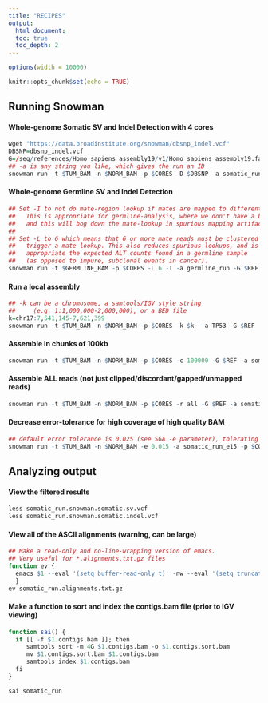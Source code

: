 ```yaml
---
title: "RECIPES"
output: 
  html_document:
  toc: true
  toc_depth: 2
---
```


```r
options(width = 10000)
```

```r
knitr::opts_chunk$set(echo = TRUE)
```

## Running Snowman

#### Whole-genome Somatic SV and Indel Detection with 4 cores
```r
wget "https://data.broadinstitute.org/snowman/dbsnp_indel.vcf"
DBSNP=dbsnp_indel.vcf
G=/seq/references/Homo_sapiens_assembly19/v1/Homo_sapiens_assembly19.fasta
## -a is any string you like, which gives the run an ID
snowman run -t $TUM_BAM -n $NORM_BAM -p $CORES -D $DBSNP -a somatic_run -G $REF
```

#### Whole-genome Germline SV and Indel Detection
```r
## Set -I to not do mate-region lookup if mates are mapped to different chromosome.
##   This is appropriate for germline-analysis, where we don't have a built-in control
##   and this will bog down the mate-lookup in spurious mapping artifacts
## 
## Set -L to 6 which means that 6 or more mate reads must be clustered to 
##   trigger a mate lookup. This also reduces spurious lookups, and is more 
##   appropriate the expected ALT counts found in a germline sample 
##   (as opposed to impure, subclonal events in cancer).
snowman run -t $GERMLINE_BAM -p $CORES -L 6 -I -a germline_run -G $REF
```

#### Run a local assembly
```r
## -k can be a chromosome, a samtools/IGV style string 
##     (e.g. 1:1,000,000-2,000,000), or a BED file
k=chr17:7,541,145-7,621,399
snowman run -t $TUM_BAM -n $NORM_BAM -p $CORES -k $k  -a TP53 -G $REF
```

#### Assemble in chunks of 100kb
```r
snowman run -t $TUM_BAM -n $NORM_BAM -p $CORES -c 100000 -G $REF -a somatic_100kb
```

#### Assemble ALL reads (not just clipped/discordant/gapped/unmapped reads)
```r
snowman run -t $TUM_BAM -n $NORM_BAM -p $CORES -r all -G $REF -a somatic_all_reads
```

#### Decrease error-tolerance for high coverage of high quality BAM
```r
## default error tolerance is 0.025 (see SGA -e parameter), tolerating 2.5% divergence
snowman run -t $TUM_BAM -n $NORM_BAM -e 0.015 -a somatic_run_e15 -p $CORES -D $DBSNP -G $REF
```

## Analyzing output

#### View the filtered results
```r
less somatic_run.snowman.somatic.sv.vcf
less somatic_run.snowman.somatic.indel.vcf
```

#### View all of the ASCII alignments (warning, can be large)
```r
## Make a read-only and no-line-wrapping version of emacs. 
## Very useful for *.alignments.txt.gz files
function ev { 
  emacs $1 --eval '(setq buffer-read-only t)' -nw --eval '(setq truncate-lines t)';
  }
ev somatic_run.alignments.txt.gz 
```

#### Make a function to sort and index the contigs.bam file (prior to IGV viewing)
```r
function sai() {
  if [[ -f $1.contigs.bam ]]; then
     samtools sort -m 4G $1.contigs.bam -o $1.contigs.sort.bam
     mv $1.contigs.sort.bam $1.contigs.bam
     samtools index $1.contigs.bam
  fi
}

sai somatic_run
```